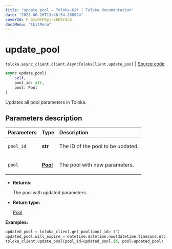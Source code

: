 ```yaml
---
title: "update_pool — Toloka-Kit | Toloka documentation"
date: "2023-06-20T13:46:54.288924"
coverId: F_bIcOYF9yjrxkPZrXc3
docsMenu: "tkitMenu"
---
```


# update_pool

`toloka.async_client.client.AsyncTolokaClient.update_pool` | [Source code](https://github.com/Toloka/toloka-kit/blob/v1.2.0/src/async_client/client.py#L0)

```python
async update_pool(
    self,
    pool_id: str,
    pool: Pool
)
```

Updates all pool parameters in Toloka.

## Parameters description

| Parameters | Type | Description |
| :----------| :----| :-----------|
`pool_id`|**str**|<p>The ID of the pool to be updated.</p>
`pool`|**[Pool](/docs/toloka-kit/reference/toloka.client.pool.Pool)**|<p>The pool with new parameters.</p>

* **Returns:**

  The pool with updated parameters.

* **Return type:**

  [Pool](/docs/toloka-kit/reference/toloka.client.pool.Pool)

**Examples:**

```python
updated_pool = toloka_client.get_pool(pool_id='1')
updated_pool.will_expire = datetime.datetime.now(datetime.timezone.utc) + datetime.timedelta(days=30)
toloka_client.update_pool(pool_id=updated_pool.id, pool=updated_pool)
```